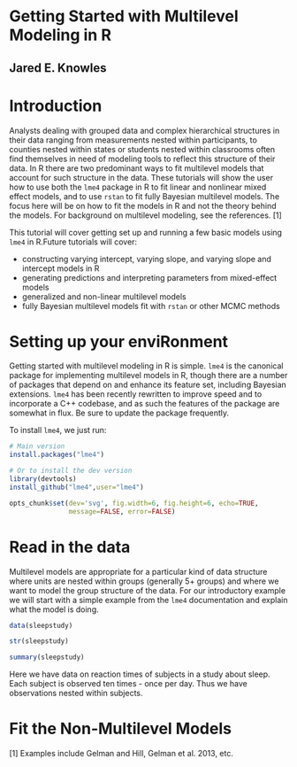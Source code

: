 Getting Started with Multilevel Modeling in R
========================================================

## Jared E. Knowles

# Introduction

Analysts dealing with grouped data and complex hierarchical structures in their 
data ranging from measurements nested within participants, to counties nested within 
states or students nested within classrooms often find themselves in need of modeling 
tools to reflect this structure of their data. In R there are two predominant ways 
to fit multilevel models that account for such structure in the data. These tutorials 
will show the user how to use both the `lme4` package in R to fit linear and nonlinear 
mixed effect models, and to use `rstan` to fit fully Bayesian multilevel models. The 
focus here will be on how to fit the models in R and not the theory behind the models. 
For background on multilevel modeling, see the references. [1]

This tutorial will cover getting set up and running a few basic models using `lme4` 
in R.Future tutorials will cover:

* constructing varying intercept, varying slope, and varying slope and intercept models in R
* generating predictions and interpreting parameters from mixed-effect models
* generalized and non-linear multilevel models
* fully Bayesian multilevel models fit with `rstan` or other MCMC methods

# Setting up your enviRonment

Getting started with multilevel modeling in R is simple. `lme4` is the canonical 
package for implementing multilevel models in R, though there are a number of packages 
that depend on and enhance its feature set, including Bayesian extensions. `lme4` 
has been recently rewritten to improve speed and to incorporate a C++ codebase, and 
as such the features of the package are somewhat in flux. Be sure to update the package 
frequently. 

To install `lme4`, we just run:

```r
# Main version
install.packages("lme4")

# Or to install the dev version
library(devtools)
install_github("lme4",user="lme4") 
```

```r
opts_chunk$set(dev='svg', fig.width=6, fig.height=6, echo=TRUE, 
               message=FALSE, error=FALSE)

```

# Read in the data

Multilevel models are appropriate for a particular kind of data structure where 
units are nested within groups (generally 5+ groups) and where we want to model 
the group structure of the data. For our introductory example we will start with 
a simple example from the `lme4` documentation and explain what the model is doing. 

```r
data(sleepstudy)

str(sleepstudy)

summary(sleepstudy)

```

Here we have data on reaction times of subjects in a study about sleep. Each subject 
is observed ten times - once per day. Thus we have observations nested within subjects. 

# Fit the Non-Multilevel Models



[1] Examples include Gelman and Hill, Gelman et al. 2013, etc. 